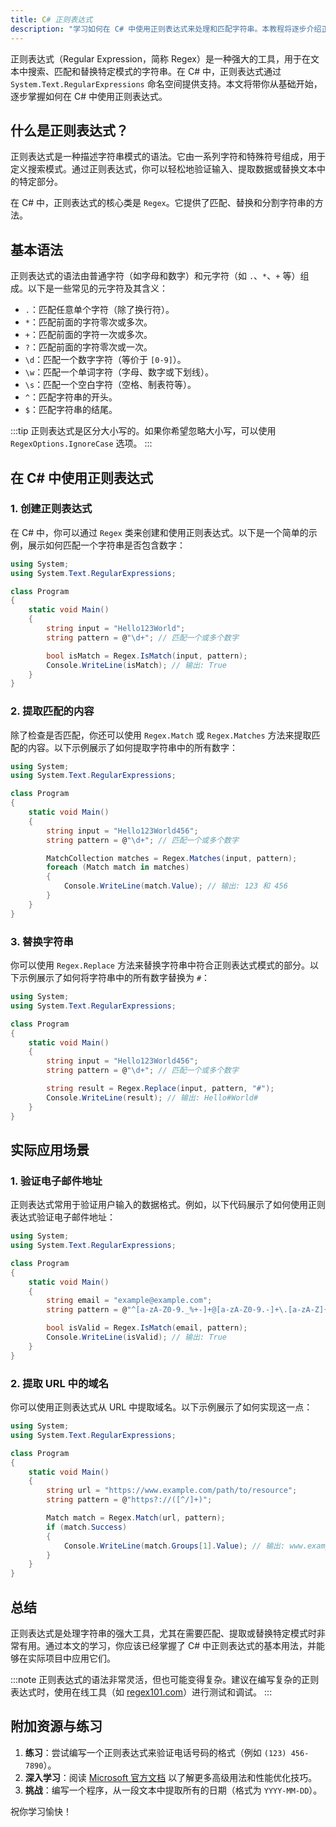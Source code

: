 ```yaml
---
title: C# 正则表达式
description: "学习如何在 C# 中使用正则表达式来处理和匹配字符串。本教程将逐步介绍正则表达式的基本语法、常见模式以及实际应用场景。"
---
```


正则表达式（Regular Expression，简称 Regex）是一种强大的工具，用于在文本中搜索、匹配和替换特定模式的字符串。在 C# 中，正则表达式通过 `System.Text.RegularExpressions` 命名空间提供支持。本文将带你从基础开始，逐步掌握如何在 C# 中使用正则表达式。

## 什么是正则表达式？

正则表达式是一种描述字符串模式的语法。它由一系列字符和特殊符号组成，用于定义搜索模式。通过正则表达式，你可以轻松地验证输入、提取数据或替换文本中的特定部分。

在 C# 中，正则表达式的核心类是 `Regex`。它提供了匹配、替换和分割字符串的方法。

## 基本语法

正则表达式的语法由普通字符（如字母和数字）和元字符（如 `.`、`*`、`+` 等）组成。以下是一些常见的元字符及其含义：

- `.`：匹配任意单个字符（除了换行符）。
- `*`：匹配前面的字符零次或多次。
- `+`：匹配前面的字符一次或多次。
- `?`：匹配前面的字符零次或一次。
- `\d`：匹配一个数字字符（等价于 `[0-9]`）。
- `\w`：匹配一个单词字符（字母、数字或下划线）。
- `\s`：匹配一个空白字符（空格、制表符等）。
- `^`：匹配字符串的开头。
- `$`：匹配字符串的结尾。

:::tip
正则表达式是区分大小写的。如果你希望忽略大小写，可以使用 `RegexOptions.IgnoreCase` 选项。
:::

## 在 C# 中使用正则表达式

### 1. 创建正则表达式

在 C# 中，你可以通过 `Regex` 类来创建和使用正则表达式。以下是一个简单的示例，展示如何匹配一个字符串是否包含数字：

```csharp
using System;
using System.Text.RegularExpressions;

class Program
{
    static void Main()
    {
        string input = "Hello123World";
        string pattern = @"\d+"; // 匹配一个或多个数字

        bool isMatch = Regex.IsMatch(input, pattern);
        Console.WriteLine(isMatch); // 输出: True
    }
}
```

### 2. 提取匹配的内容

除了检查是否匹配，你还可以使用 `Regex.Match` 或 `Regex.Matches` 方法来提取匹配的内容。以下示例展示了如何提取字符串中的所有数字：

```csharp
using System;
using System.Text.RegularExpressions;

class Program
{
    static void Main()
    {
        string input = "Hello123World456";
        string pattern = @"\d+"; // 匹配一个或多个数字

        MatchCollection matches = Regex.Matches(input, pattern);
        foreach (Match match in matches)
        {
            Console.WriteLine(match.Value); // 输出: 123 和 456
        }
    }
}
```

### 3. 替换字符串

你可以使用 `Regex.Replace` 方法来替换字符串中符合正则表达式模式的部分。以下示例展示了如何将字符串中的所有数字替换为 `#`：

```csharp
using System;
using System.Text.RegularExpressions;

class Program
{
    static void Main()
    {
        string input = "Hello123World456";
        string pattern = @"\d+"; // 匹配一个或多个数字

        string result = Regex.Replace(input, pattern, "#");
        Console.WriteLine(result); // 输出: Hello#World#
    }
}
```

## 实际应用场景

### 1. 验证电子邮件地址

正则表达式常用于验证用户输入的数据格式。例如，以下代码展示了如何使用正则表达式验证电子邮件地址：

```csharp
using System;
using System.Text.RegularExpressions;

class Program
{
    static void Main()
    {
        string email = "example@example.com";
        string pattern = @"^[a-zA-Z0-9._%+-]+@[a-zA-Z0-9.-]+\.[a-zA-Z]{2,}$";

        bool isValid = Regex.IsMatch(email, pattern);
        Console.WriteLine(isValid); // 输出: True
    }
}
```

### 2. 提取 URL 中的域名

你可以使用正则表达式从 URL 中提取域名。以下示例展示了如何实现这一点：

```csharp
using System;
using System.Text.RegularExpressions;

class Program
{
    static void Main()
    {
        string url = "https://www.example.com/path/to/resource";
        string pattern = @"https?://([^/]+)";

        Match match = Regex.Match(url, pattern);
        if (match.Success)
        {
            Console.WriteLine(match.Groups[1].Value); // 输出: www.example.com
        }
    }
}
```

## 总结

正则表达式是处理字符串的强大工具，尤其在需要匹配、提取或替换特定模式时非常有用。通过本文的学习，你应该已经掌握了 C# 中正则表达式的基本用法，并能够在实际项目中应用它们。

:::note
正则表达式的语法非常灵活，但也可能变得复杂。建议在编写复杂的正则表达式时，使用在线工具（如 [regex101.com](https://regex101.com)）进行测试和调试。
:::

## 附加资源与练习

1. **练习**：尝试编写一个正则表达式来验证电话号码的格式（例如 `(123) 456-7890`）。
2. **深入学习**：阅读 [Microsoft 官方文档](https://docs.microsoft.com/en-us/dotnet/standard/base-types/regular-expressions) 以了解更多高级用法和性能优化技巧。
3. **挑战**：编写一个程序，从一段文本中提取所有的日期（格式为 `YYYY-MM-DD`）。

祝你学习愉快！